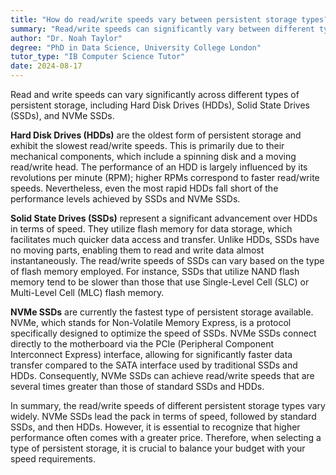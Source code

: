 ```yaml
---
title: "How do read/write speeds vary between persistent storage types?"
summary: "Read/write speeds can significantly vary between different types of persistent storage, such as HDDs, SSDs, and NVMe SSDs."
author: "Dr. Noah Taylor"
degree: "PhD in Data Science, University College London"
tutor_type: "IB Computer Science Tutor"
date: 2024-08-17
---
```


Read and write speeds can vary significantly across different types of persistent storage, including Hard Disk Drives (HDDs), Solid State Drives (SSDs), and NVMe SSDs.

**Hard Disk Drives (HDDs)** are the oldest form of persistent storage and exhibit the slowest read/write speeds. This is primarily due to their mechanical components, which include a spinning disk and a moving read/write head. The performance of an HDD is largely influenced by its revolutions per minute (RPM); higher RPMs correspond to faster read/write speeds. Nevertheless, even the most rapid HDDs fall short of the performance levels achieved by SSDs and NVMe SSDs.

**Solid State Drives (SSDs)** represent a significant advancement over HDDs in terms of speed. They utilize flash memory for data storage, which facilitates much quicker data access and transfer. Unlike HDDs, SSDs have no moving parts, enabling them to read and write data almost instantaneously. The read/write speeds of SSDs can vary based on the type of flash memory employed. For instance, SSDs that utilize NAND flash memory tend to be slower than those that use Single-Level Cell (SLC) or Multi-Level Cell (MLC) flash memory.

**NVMe SSDs** are currently the fastest type of persistent storage available. NVMe, which stands for Non-Volatile Memory Express, is a protocol specifically designed to optimize the speed of SSDs. NVMe SSDs connect directly to the motherboard via the PCIe (Peripheral Component Interconnect Express) interface, allowing for significantly faster data transfer compared to the SATA interface used by traditional SSDs and HDDs. Consequently, NVMe SSDs can achieve read/write speeds that are several times greater than those of standard SSDs and HDDs.

In summary, the read/write speeds of different persistent storage types vary widely. NVMe SSDs lead the pack in terms of speed, followed by standard SSDs, and then HDDs. However, it is essential to recognize that higher performance often comes with a greater price. Therefore, when selecting a type of persistent storage, it is crucial to balance your budget with your speed requirements.
    